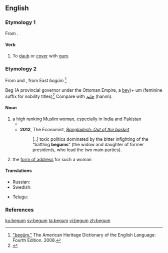 {{also|Begum}}
==English==
{{wikipedia}}

===Etymology 1===
From {{prefix|be|gum|lang=en}}.

====Verb====
{{en-verb|begumm}}

# {{context|transitive|lang=en}} To [[daub]] or [[cover]] with [[gum]].

===Etymology 2===
From {{etyl|ur|en}} {{term|بیگم|sc=ur-Arab|lang=ur}} and {{etyl|hi|en}} {{term|बेगम|tr=begam||lady|sc=Deva|lang=hi}}, from East {{etyl|trk|en}} ''begüm'' <ref>[http://www.bartleby.com/61/29/B0162900.html "begüm."] The American Heritage Dictionary of the English Language: Fourth Edition.  2008.</ref>

Beg (A provincial governor under the Ottoman Empire, a [[bey]])+ um (feminine suffix for nobility titles)<ref>{{R:tr:Nishanyan|begüm}}</ref> Compare with [[خانم]] (hanım).

====Noun====
{{en-noun}}

# a high ranking [[Muslim]] [[woman]], especially in [[India]] and [[Pakistan]]
#* {{quote-book
 |year=1872
 |year_published='''2009'''
 |edition=HTML
 |editor=
 |author=James De Mille
 |title=The Cryptogram
 |chapter=
 |url=http://www.gutenberg.org/dirs/2/8/4/3/28435/28435-h/28435-h.htm
 |genre=
 |publisher=The Gutenberg Project
 |isbn=
 |page=
 |passage=She was the daughter of an English officer, who having fallen in love with an Indian '''Begum''' gave up home, country, and friends, and married her. 
}}
#*'''2012''', The Economist, ''[http://www.economist.com/news/leaders/21565627-lessons-achievements—yes-really-achievements—-bangladesh-out-basket Bangladesh: Out of the basket]''
#*: [..]  toxic politics dominated by the bitter infighting of the “battling '''begums'''” (the widow and daughter of former presidents, who lead the two main parties).
# the [[form of address]] for such a woman
====Translations====
{{trans-top|a high ranking woman}}
* Russian: {{t|ru|бегума|f|tr=béguma|sc=Cyrl}}
* Swedish: {{t+|sv|begum|c}}
{{trans-mid}}
* Telugu: {{t|te|బేగం}}
{{trans-bottom}}

===References===
<references />

[[ku:begum]]
[[sv:begum]]
[[ta:begum]]
[[vi:begum]]
[[zh:begum]]